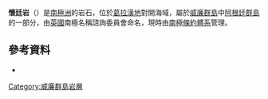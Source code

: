 {{coord|65|15|S|64|20|W|display=title}}

'''懷廷岩'''（{{lang-en|Whiting Rocks}}）是[[南極洲|南極洲]]的岩石，位於[[葛拉漢地|葛拉漢地]]對開海域，屬於[[威廉群島|威廉群島]]中[[阿根廷群島|阿根廷群島]]的一部分，由[[英國|英國]]南極名稱諮詢委員會命名，現時由[[南極條約體系|南極條約體系]]管理。

==參考資料==
*{{usgs-gazetteer}}

{{DEFAULTSORT:Whiting Rocks}}
[[Category:威廉群島岩層|Category:威廉群島岩層]]


{{WilhelmArchipelago-geo-stub}}